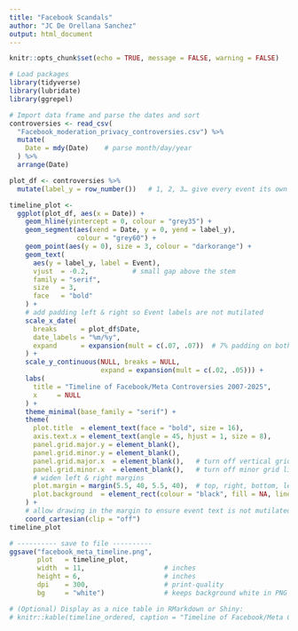 ```yaml
---
title: "Facebook Scandals"
author: "JC De Orellana Sanchez"
output: html_document
---
```


```r
knitr::opts_chunk$set(echo = TRUE, message = FALSE, warning = FALSE)

# Load packages
library(tidyverse)
library(lubridate)
library(ggrepel)
```


```r

# Import data frame and parse the dates and sort
controversies <- read_csv(
  "Facebook_moderation_privacy_controversies.csv") %>%
  mutate(
    Date = mdy(Date)    # parse month/day/year
  ) %>%
  arrange(Date)
```

``` r

plot_df <- controversies %>%
  mutate(label_y = row_number())   # 1, 2, 3… give every event its own row

timeline_plot <-
  ggplot(plot_df, aes(x = Date)) +
    geom_hline(yintercept = 0, colour = "grey35") +
    geom_segment(aes(xend = Date, y = 0, yend = label_y),
                 colour = "grey60") +
    geom_point(aes(y = 0), size = 3, colour = "darkorange") +
    geom_text(
      aes(y = label_y, label = Event),
      vjust  = -0.2,           # small gap above the stem
      family = "serif",
      size   = 3,
      face   = "bold"
    ) +
    # add padding left & right so Event labels are not mutilated
    scale_x_date(
      breaks      = plot_df$Date,
      date_labels = "%m/%y",
      expand      = expansion(mult = c(.07, .07))  # 7% padding on both ends
    ) +
    scale_y_continuous(NULL, breaks = NULL,
                       expand = expansion(mult = c(.02, .05))) +
    labs(
      title = "Timeline of Facebook/Meta Controversies 2007-2025",
      x     = NULL
    ) +
    theme_minimal(base_family = "serif") +
    theme(
      plot.title  = element_text(face = "bold", size = 16),
      axis.text.x = element_text(angle = 45, hjust = 1, size = 8),
      panel.grid.major.y = element_blank(),
      panel.grid.minor.y = element_blank(),
      panel.grid.major.x  = element_blank(),   # turn off vertical grid lines
      panel.grid.minor.x  = element_blank(),   # turn off minor grid lines
      # widen left & right margins
      plot.margin = margin(5.5, 40, 5.5, 40),  # top, right, bottom, left
      plot.background  = element_rect(colour = "black", fill = NA, linewidth = .6)
    ) +
    # allow drawing in the margin to ensure event text is not mutilated
    coord_cartesian(clip = "off")
timeline_plot
```

```r

# ---------- save to file ----------
ggsave("facebook_meta_timeline.png",  
       plot   = timeline_plot,               
       width  = 11,                    # inches
       height = 6,                     # inches
       dpi    = 300,                   # print‑quality
       bg     = "white")               # keeps background white in PNG

# (Optional) Display as a nice table in RMarkdown or Shiny:
# knitr::kable(timeline_ordered, caption = "Timeline of Facebook/Meta Controversies")
```